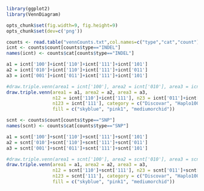 ```r

library(ggplot2)
library(VennDiagram)

opts_chunk$set(fig.width=9, fig.height=9)
opts_chunk$set(dev=c('png'))

```


```r
counts <- read.table("vennCounts.txt",col.names=c("type","cat","count"),colClasses = c("character","character","integer"))
icnt <- counts$count[counts$type=="INDEL"]
names(icnt) <- counts$cat[counts$type=="INDEL"]

a1 = icnt['100']+icnt['110']+icnt['111']+icnt['101']
a2 = icnt['010']+icnt['110']+icnt['111']+icnt['011']
a3 = icnt['001']+icnt['011']+icnt['111']+icnt['101']

#draw.triple.venn(area1 = icnt['100'], area2 = icnt['010'], area3 = icnt['001'], 
draw.triple.venn(area1 = a1, area2 = a2, area3 = a3, 
                 n12 = icnt['110']+icnt['111'], n23 = icnt['011']+icnt['111'], n13 = icnt['101']+icnt['111'], 
                 n123 = icnt['111'], category = c("Discovar", "Haplo100bp", "Haplo250bp"), lty = "blank", 
                 fill = c("skyblue", "pink1", "mediumorchid"))

```

```r
scnt <- counts$count[counts$type=="SNP"]
names(scnt) <- counts$cat[counts$type=="SNP"]

a1 = scnt['100']+scnt['110']+scnt['111']+scnt['101']
a2 = scnt['010']+scnt['110']+scnt['111']+scnt['011']
a3 = scnt['001']+scnt['011']+scnt['111']+scnt['101']

#draw.triple.venn(area1 = scnt['100'], area2 = scnt['010'], area3 = scnt['001'], 
draw.triple.venn(area1 = a1, area2 = a2, area3 = a3, 
                 n12 = scnt['110']+scnt['111'], n23 = scnt['011']+scnt['111'], n13 = scnt['101']+scnt['111'], 
                 n123 = scnt['111'], category = c("Discovar", "Haplo100bp", "Haplo250bp"), lty = "blank", 
                 fill = c("skyblue", "pink1", "mediumorchid"))

```